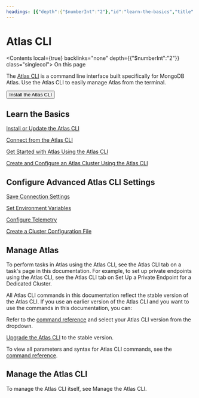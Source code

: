 ```yaml
---
headings: [{"depth":{"$numberInt":"2"},"id":"learn-the-basics","title":[{"type":"text","position":{"start":{"line":{"$numberInt":"23"}}},"value":"Learn the Basics"}],"selector_ids":{}},{"depth":{"$numberInt":"2"},"id":"configure-advanced-atlas-cli-settings","title":[{"type":"text","position":{"start":{"line":{"$numberInt":"35"}}},"value":"Configure Advanced Atlas CLI Settings"}],"selector_ids":{}},{"depth":{"$numberInt":"2"},"id":"manage-service","title":[{"type":"text","position":{"start":{"line":{"$numberInt":"47"}}},"value":"Manage "},{"type":"substitution_reference","position":{"start":{"line":{"$numberInt":"47"}}},"children":[{"type":"text","position":{"start":{"line":{"$numberInt":"0"}}},"value":"Atlas"}],"name":"service"}],"selector_ids":{}},{"depth":{"$numberInt":"2"},"id":"manage-the-atlas-cli","title":[{"type":"text","position":{"start":{"line":{"$numberInt":"70"}}},"value":"Manage the Atlas CLI"}],"selector_ids":{}}]
---
```


<span id="std-label-atlas-cli" />

# Atlas CLI

<Contents local={true} backlinks="none" depth={{"$numberInt":"2"}} class="singlecol">
  On this page
</Contents>

The [Atlas CLI](https://www.mongodb.com/docs/atlas/cli/current/) is a command line interface built
specifically for MongoDB <SubstitutionReference>Atlas</SubstitutionReference>. Use the Atlas CLI to easily
manage <SubstitutionReference>Atlas</SubstitutionReference> from the terminal.

<Button uri="https://www.mongodb.com/docs/atlas/cli/stable/install-atlas-cli/">
  Install the Atlas CLI
</Button>

## Learn the Basics

[Install or Update the Atlas CLI](https://www.mongodb.com/docs/atlas/cli/current/install-atlas-cli/)

[Connect from the Atlas CLI](https://www.mongodb.com/docs/atlas/cli/current/connect-atlas-cli/)

[Get Started with Atlas Using the Atlas CLI](https://www.mongodb.com/docs/atlas/cli/current/atlas-cli-getting-started/)

[Create and Configure an Atlas Cluster Using the Atlas CLI](https://www.mongodb.com/docs/atlas/cli/current/atlas-cli-quickstart/)

## Configure Advanced Atlas CLI Settings

[Save Connection Settings](https://www.mongodb.com/docs/atlas/cli/current/atlas-cli-save-connection-settings/)

[Set Environment Variables](https://www.mongodb.com/docs/atlas/cli/current/atlas-cli-env-variables/)

[Configure Telemetry](https://www.mongodb.com/docs/atlas/cli/current/telemetry/)

[Create a Cluster Configuration File](https://www.mongodb.com/docs/atlas/cli/current/cluster-config-file/)

## Manage <SubstitutionReference>Atlas</SubstitutionReference>

To perform tasks in <SubstitutionReference>Atlas</SubstitutionReference> using the Atlas CLI, see the
<Guilabel>Atlas CLI</Guilabel> tab on a task's page in this documentation. For example, to set up private endpoints using the Atlas CLI, see
the <Guilabel>Atlas CLI</Guilabel> tab on Set Up a Private Endpoint for a Dedicated Cluster.

All Atlas CLI commands in this documentation reflect the stable
version of the Atlas CLI. If you use an earlier version of
the Atlas CLI and you want to use the commands in this
documentation, you can:

Refer to the [command reference](https://www.mongodb.com/docs/atlas/cli/current/command/atlas/)
and select your Atlas CLI version from the dropdown.

[Upgrade the Atlas CLI](https://www.mongodb.com/docs/atlas/cli/current/install-atlas-cli/#update-the-atlas-cli)
to the stable version.

To view all parameters and syntax for Atlas CLI commands, see the
[command reference](https://www.mongodb.com/docs/atlas/cli/current/command/atlas/).

## Manage the Atlas CLI

To manage the Atlas CLI itself, see Manage the Atlas CLI.

<Toctree titlesonly={true} />
